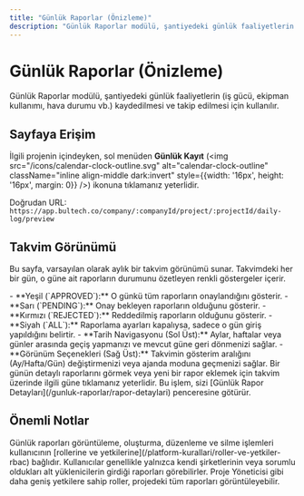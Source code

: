 ```yaml
---
title: "Günlük Raporlar (Önizleme)"
description: "Günlük Raporlar modülü, şantiyedeki günlük faaliyetlerin (iş gücü, ekipman kullanımı, hava durumu vb.) kaydedilmesi ve takip edilmesi için kullanılır."
---
```


# Günlük Raporlar (Önizleme)

Günlük Raporlar modülü, şantiyedeki günlük faaliyetlerin (iş gücü, ekipman kullanımı, hava durumu vb.) kaydedilmesi ve takip edilmesi için kullanılır.

## Sayfaya Erişim

İlgili projenin içindeyken, sol menüden **Günlük Kayıt** (<img src="/icons/calendar-clock-outline.svg" alt="calendar-clock-outline" className="inline align-middle dark:invert" style={{width: '16px', height: '16px', margin: 0}} />) ikonuna tıklamanız yeterlidir.

Doğrudan URL: `https://app.bultech.co/company/:companyId/project/:projectId/daily-log/preview`

## Takvim Görünümü

Bu sayfa, varsayılan olarak aylık bir takvim görünümü sunar. Takvimdeki her bir gün, o güne ait raporların durumunu özetleyen renkli göstergeler içerir.

<AccordionGroup>
  <Accordion title="Durum Göstergeleri">
    - **Yeşil (`APPROVED`):** O günkü tüm raporların onaylandığını gösterir.
    - **Sarı (`PENDING`):** Onay bekleyen raporların olduğunu gösterir.
    - **Kırmızı (`REJECTED`):** Reddedilmiş raporların olduğunu gösterir.
    - **Siyah (`ALL`):** Raporlama ayarları kapalıysa, sadece o gün giriş yapıldığını belirtir.
  </Accordion>
  <Accordion title="Arayüz Elemanları">
    - **Tarih Navigasyonu (Sol Üst):** Aylar, haftalar veya günler arasında geçiş yapmanızı ve mevcut güne geri dönmenizi sağlar.
    - **Görünüm Seçenekleri (Sağ Üst):** Takvimin gösterim aralığını (Ay/Hafta/Gün) değiştirmenizi veya ajanda moduna geçmenizi sağlar.
  </Accordion>
</AccordionGroup>

<Tip>
  Bir günün detaylı raporlarını görmek veya yeni bir rapor eklemek için takvim üzerinde ilgili güne tıklamanız yeterlidir. Bu işlem, sizi [Günlük Rapor Detayları](/gunluk-raporlar/rapor-detaylari) penceresine götürür.
</Tip>

## Önemli Notlar

<AccordionGroup>
    <Accordion title="Yetkilendirme">
        Günlük raporları görüntüleme, oluşturma, düzenleme ve silme işlemleri kullanıcının [rollerine ve yetkilerine](/platform-kurallari/roller-ve-yetkiler-rbac) bağlıdır.
    </Accordion>
    <Accordion title="Görünürlük">
        Kullanıcılar genellikle yalnızca kendi şirketlerinin veya sorumlu oldukları alt yüklenicilerin girdiği raporları görebilirler. Proje Yöneticisi gibi daha geniş yetkilere sahip roller, projedeki tüm raporları görüntüleyebilir.
    </Accordion>
</AccordionGroup>
